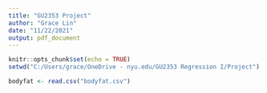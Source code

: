 ---
title: "GU2353 Project"
author: "Grace Lin"
date: "11/22/2021"
output: pdf_document
---

```{r setup, include=FALSE}
knitr::opts_chunk$set(echo = TRUE)
setwd("C:/Users/grace/OneDrive - nyu.edu/GU2353 Regression I/Project")
```


```{r}
bodyfat <- read.csv("bodyfat.csv")


```

